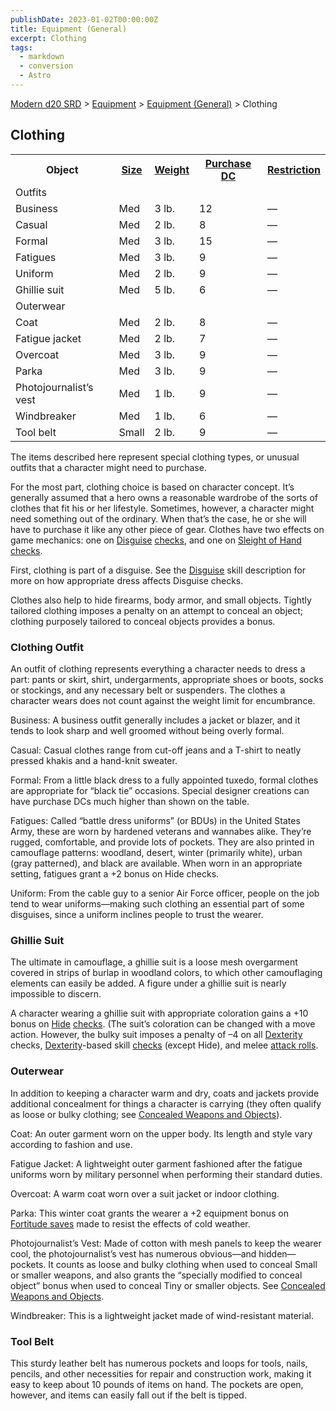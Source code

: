 ```yaml
---
publishDate: 2023-01-02T00:00:00Z
title: Equipment (General)
excerpt: Clothing
tags:
  - markdown
  - conversion
  - Astro
---
```


[Modern d20 SRD](/#modernD20) > [Equipment](modern-d20-srd-equipment-index) > [Equipment (General)](modern-d20-srd-equipment-equipment-general) > Clothing

## Clothing


<table> <tr> <th>Object</th> <th><a  href="modern-d20-srd-equipment-equipment-general">Size</a></th> <th><a  href="modern-d20-srd-equipment-equipment-general">Weight</a></th> <th><a  href="modern-d20-srd-equipment-equipment-general">Purchase DC</a></th> <th><a  href="modern-d20-srd-equipment-equipment-general">Restriction</a></th> </tr> <tr class="shaded"><td colspan="5"> Outfits </td></tr> <tr><td> Business</td><td> Med</td><td> 3 lb.</td><td> 12</td><td> — </td></tr> <tr><td> Casual</td><td> Med</td><td> 2 lb.</td><td> 8</td><td> — </td></tr> <tr><td> Formal</td><td> Med</td><td> 3 lb.</td><td> 15</td><td> — </td></tr> <tr><td> Fatigues</td><td> Med</td><td> 3 lb.</td><td> 9</td><td> — </td></tr> <tr><td> Uniform</td><td> Med</td><td> 2 lb.</td><td> 9</td><td> — </td></tr> <tr><td> Ghillie suit</td><td> Med</td><td> 5 lb.</td><td> 6</td><td> — </td></tr> <tr class="shaded"><td colspan="5"> Outerwear </td></tr> <tr><td> Coat</td><td> Med</td><td> 2 lb.</td><td> 8</td><td> — </td></tr> <tr><td> Fatigue jacket</td><td> Med</td><td> 2 lb.</td><td> 7</td><td> — </td></tr> <tr><td> Overcoat</td><td> Med</td><td> 3 lb.</td><td> 9</td><td> — </td></tr> <tr><td> Parka</td><td> Med</td><td> 3 lb.</td><td> 9</td><td> — </td></tr> <tr><td> Photojournalist’s vest</td><td> Med</td><td> 1 lb.</td><td> 9</td><td> — </td></tr> <tr><td> Windbreaker</td><td> Med</td><td> 1 lb.</td><td> 6</td><td> — </td></tr> <tr><td> Tool belt</td><td> Small</td><td> 2 lb.</td><td> 9</td><td> — </td></tr> </table>



The items described here represent special clothing types, or unusual outfits
that a character might need to purchase.

For the most part, clothing choice is based on character concept. It’s
generally assumed that a hero owns a reasonable wardrobe of the sorts of
clothes that fit his or her lifestyle. Sometimes, however, a character might
need something out of the ordinary. When that’s the case, he or she will have
to purchase it like any other piece of gear. Clothes have two effects on game
mechanics: one on [Disguise](modern-d20-srd-skills-disguise)
[checks](modern-d20-srd-skills-skill-basics-php#skill-check-index), and one on
[Sleight of Hand](modern-d20-srd-skills-sleight-of-hand)
[checks](modern-d20-srd-skills-skill-basics-php#skill-check-index).

First, clothing is part of a disguise. See the [Disguise](modern-d20-srd-skills-disguise) skill description for more on how appropriate dress affects
Disguise checks.

Clothes also help to hide firearms, body armor, and small objects. Tightly
tailored clothing imposes a penalty on an attempt to conceal an object;
clothing purposely tailored to conceal objects provides a bonus.

### Clothing Outfit

An outfit of clothing represents everything a character needs to dress a part:
pants or skirt, shirt, undergarments, appropriate shoes or boots, socks or
stockings, and any necessary belt or suspenders. The clothes a character wears
does not count against the weight limit for encumbrance.

Business: A business outfit generally includes a jacket or blazer, and it
tends to look sharp and well groomed without being overly formal.

Casual: Casual clothes range from cut-off jeans and a T-shirt to neatly
pressed khakis and a hand-knit sweater.

Formal: From a little black dress to a fully appointed tuxedo, formal clothes
are appropriate for “black tie” occasions. Special designer creations can have
purchase DCs much higher than shown on the table.

Fatigues: Called “battle dress uniforms” (or BDUs) in the United States Army,
these are worn by hardened veterans and wannabes alike. They’re rugged,
comfortable, and provide lots of pockets. They are also printed in camouflage
patterns: woodland, desert, winter (primarily white), urban (gray patterned),
and black are available. When worn in an appropriate setting, fatigues grant a
+2 bonus on Hide checks.

Uniform: From the cable guy to a senior Air Force officer, people on the job
tend to wear uniforms—making such clothing an essential part of some
disguises, since a uniform inclines people to trust the wearer.

### Ghillie Suit

The ultimate in camouflage, a ghillie suit is a loose mesh overgarment covered
in strips of burlap in woodland colors, to which other camouflaging elements
can easily be added. A figure under a ghillie suit is nearly impossible to
discern.

A character wearing a ghillie suit with appropriate coloration gains a +10
bonus on [Hide](modern-d20-srd-skills-hide) [checks](modern-d20-srd-skills-skill-basics-php#skill-check-index). (The suit’s coloration can be changed
with a move action. However, the bulky suit imposes a penalty of –4 on all
[Dexterity](modern-d20-srd-basics-ability-scores) checks,
[Dexterity](modern-d20-srd-skills-hide)-based skill [checks](modern-d20-srd-skills-skill-basics-php#skill-check-index) (except Hide), and melee [attack rolls](modern-d20-srd-combat-attack-roll).

### Outerwear

In addition to keeping a character warm and dry, coats and jackets provide
additional concealment for things a character is carrying (they often qualify
as loose or bulky clothing; see [Concealed Weapons and Objects](modern-d20-srd-equipment-concealed-weapons-objects)).

Coat: An outer garment worn on the upper body. Its length and style vary
according to fashion and use.

Fatigue Jacket: A lightweight outer garment fashioned after the fatigue
uniforms worn by military personnel when performing their standard duties.

Overcoat: A warm coat worn over a suit jacket or indoor clothing.

Parka: This winter coat grants the wearer a +2 equipment bonus on [Fortitude saves](modern-d20-srd-basics-saving-throws) made to resist the effects of cold
weather.

Photojournalist’s Vest: Made of cotton with mesh panels to keep the wearer
cool, the photojournalist’s vest has numerous obvious—and hidden—pockets. It
counts as loose and bulky clothing when used to conceal Small or smaller
weapons, and also grants the “specially modified to conceal object” bonus when
used to conceal Tiny or smaller objects. See [Concealed Weapons and Objects](modern-d20-srd-equipment-concealed-weapons-objects).

Windbreaker: This is a lightweight jacket made of wind-resistant material.

### Tool Belt

This sturdy leather belt has numerous pockets and loops for tools, nails,
pencils, and other necessities for repair and construction work, making it
easy to keep about 10 pounds of items on hand. The pockets are open, however,
and items can easily fall out if the belt is tipped.

